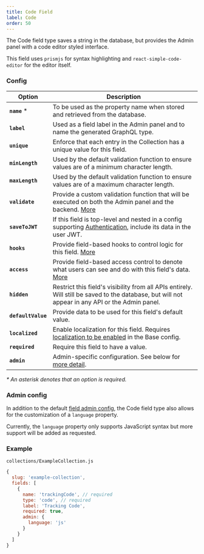 ```yaml
---
title: Code Field
label: Code
order: 50
---
```


<Banner >
  The Code field type saves a string in the database, but provides the Admin panel with a code editor styled interface.
</Banner>

This field uses `prismjs` for syntax highlighting and `react-simple-code-editor` for the editor itself.

### Config

| Option           | Description |
| ---------------- | ----------- |
| **`name`** *         | To be used as the property name when stored and retrieved from the database.  |
| **`label`**          | Used as a field label in the Admin panel and to name the generated GraphQL type. |
| **`unique`**         | Enforce that each entry in the Collection has a unique value for this field. |
| **`minLength`**      | Used by the default validation function to ensure values are of a minimum character length. |
| **`maxLength`**      | Used by the default validation function to ensure values are of a maximum character length. |
| **`validate`**       | Provide a custom validation function that will be executed on both the Admin panel and the backend. [More](/docs/fields/overview#validation) |
| **`saveToJWT`**      | If this field is top-level and nested in a config supporting [Authentication](/docs/authentication/config), include its data in the user JWT. |
| **`hooks`**          | Provide field-based hooks to control logic for this field. [More](/docs/fields/overview#field-level-hooks) |
| **`access`**         | Provide field-based access control to denote what users can see and do with this field's data. [More](/docs/fields/overview#field-level-access-control) |
| **`hidden`**         | Restrict this field's visibility from all APIs entirely. Will still be saved to the database, but will not appear in any API or the Admin panel. |
| **`defaultValue`**   | Provide data to be used for this field's default value. |
| **`localized`**      | Enable localization for this field. Requires [localization to be enabled](/docs/configuration/localization) in the Base config. |
| **`required`**       | Require this field to have a value. |
| **`admin`**          | Admin-specific configuration. See below for [more detail](#admin-config). |

*\* An asterisk denotes that an option is required.*

### Admin config

In addition to the default [field admin config](/docs/fields/overview#admin), the Code field type also allows for the customization of a `language` property.

Currently, the `language` property only supports JavaScript syntax but more support will be added as requested.

### Example

`collections/ExampleCollection.js`
```js
{
  slug: 'example-collection',
  fields: [
    {
      name: 'trackingCode', // required
      type: 'code', // required
      label: 'Tracking Code',
      required: true,
      admin: {
        language: 'js'
      }
    }
  ]
}

```
